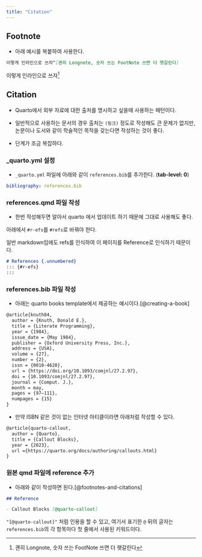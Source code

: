 ```yaml
---
title: "Citation"
---
```


## Footnote

- 아래 예시를 복붙하여 사용한다.

``` markdown
이렇게 인라인으로 쓰자^[괜히 Longnote, 숫자 쓰는 FootNote 쓰면 더 헷갈린다]
```

이렇게 인라인으로 쓰자^[괜히 Longnote, 숫자 쓰는 FootNote 쓰면 더 헷갈린다]

## Citation

- Quarto에서 외부 자료에 대한 출처를 명시하고 싶을때 사용하는 패턴이다.
- 일반적으로 사용하는 문서의 경우 출처는 `(링크)` 정도로 작성해도 큰 문제가 없지만, 논문이나 도서와 같이 학술적인 목적을 갖는다면 작성하는 것이 좋다. 

- 단계가 조금 복잡하다.

### _quarto.yml 설정

- `_quarto.yml` 파일에 아래와 같이 `references.bib`를 추가한다. (**tab-level: 0**)

``` yaml
bibliography: references.bib
```

### references.qmd 파일 작성

- 한번 작성해두면 알아서 quarto 에서 업데이트 하기 때문에 그대로 사용해도 좋다. 

::: {.callout-warning title="r-efs가 아닌 refs !!" appearance="simple"}            
아래에서 `#r-efs`를 `#refs`로 바꿔야 한다. 

일반 markdown임에도 refs를 인식하여 이 페이지를 Reference로 인식하기 때문이다.
:::


``` markdown
# References {.unnumbered}
::: {#r-efs}
:::
```

### references.bib 파일 작성 

- 아래는 quarto books template에서 제공하는 예시이다.[@creating-a-book]

``` markdown
@article{knuth84,
  author = {Knuth, Donald E.},
  title = {Literate Programming},
  year = {1984},
  issue_date = {May 1984},
  publisher = {Oxford University Press, Inc.},
  address = {USA},
  volume = {27},
  number = {2},
  issn = {0010-4620},
  url = {https://doi.org/10.1093/comjnl/27.2.97},
  doi = {10.1093/comjnl/27.2.97},
  journal = {Comput. J.},
  month = may,
  pages = {97–111},
  numpages = {15}
}
```

- 만약 ISBN 같은 것이 없는 인터넷 아티클이라면 아래처럼 작성할 수 있다.

``` markdown
@article{quarto-callout,
  author = {Quarto},
  title = {Callout Blocks},
  year = {2023},
  url ={https://quarto.org/docs/authoring/callouts.html}
}
```

### 원본 qmd 파일에 reference 추가

- 아래와 같이 작성하면 된다.[@footnotes-and-citations]

``` markdown
## Reference

- Callout Blocks [@quarto-callout]
```

::: {.callout-tip title="@-tag" appearance="simple"}            
`"[@quarto-callout]"` 처럼 인용을 할 수 있고, 여기서 표기한 `@` 뒤의 글자는 `references.bib`의 각 항목마다 첫 줄에서 사용된 키워드이다.
:::

